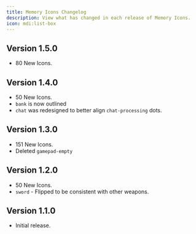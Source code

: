 ```yaml
---
title: Memory Icons Changelog
description: View what has changed in each release of Memory Icons.
icon: mdi:list-box
---
```


## Version 1.5.0

- 80 New Icons.

## Version 1.4.0

- 50 New Icons.
- `bank` is now outlined
- `chat` was redesigned to better align `chat-processing` dots.

## Version 1.3.0

- 151 New Icons.
- Deleted `gamepad-empty`

## Version 1.2.0

- 50 New Icons.
- `sword` - Flipped to be consistent with other weapons.

## Version 1.1.0

- Initial release.
